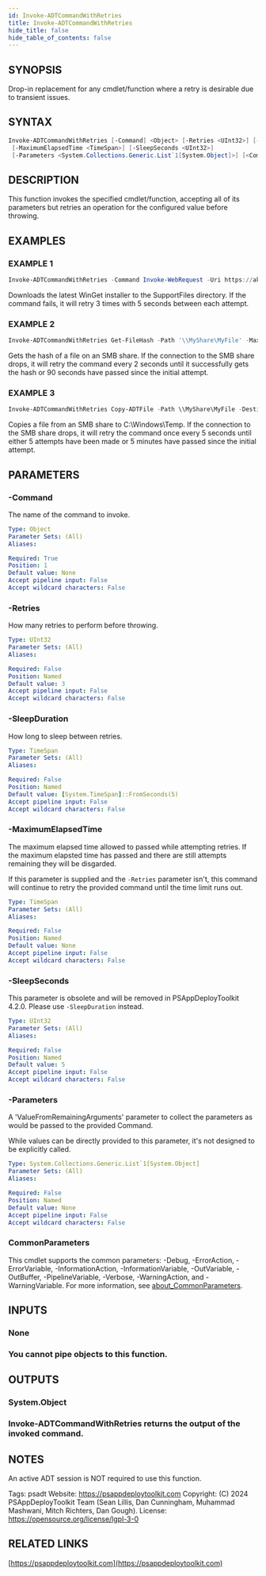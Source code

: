 ```yaml
---
id: Invoke-ADTCommandWithRetries
title: Invoke-ADTCommandWithRetries
hide_title: false
hide_table_of_contents: false
---
```


## SYNOPSIS

Drop-in replacement for any cmdlet/function where a retry is desirable due to transient issues.

## SYNTAX

```powershell
Invoke-ADTCommandWithRetries [-Command] <Object> [-Retries <UInt32>] [-SleepDuration <TimeSpan>]
 [-MaximumElapsedTime <TimeSpan>] [-SleepSeconds <UInt32>]
 [-Parameters <System.Collections.Generic.List`1[System.Object]>] [<CommonParameters>]
```

## DESCRIPTION

This function invokes the specified cmdlet/function, accepting all of its parameters but retries an operation for the configured value before throwing.

## EXAMPLES

### EXAMPLE 1

```powershell
Invoke-ADTCommandWithRetries -Command Invoke-WebRequest -Uri https://aka.ms/getwinget -OutFile "$($adtSession.DirSupportFiles)\Microsoft.DesktopAppInstaller_8wekyb3d8bbwe.msixbundle"
```

Downloads the latest WinGet installer to the SupportFiles directory.
If the command fails, it will retry 3 times with 5 seconds between each attempt.

### EXAMPLE 2

```powershell
Invoke-ADTCommandWithRetries Get-FileHash -Path '\\MyShare\MyFile' -MaximumElapsedTime (New-TimeSpan -Seconds 90) -SleepDuration (New-TimeSpan -Seconds 1)
```

Gets the hash of a file on an SMB share.
If the connection to the SMB share drops, it will retry the command every 2 seconds until it successfully gets the hash or 90 seconds have passed since the initial attempt.

### EXAMPLE 3

```powershell
Invoke-ADTCommandWithRetries Copy-ADTFile -Path \\MyShare\MyFile -Destination C:\Windows\Temp -Retries 5 -MaximumElapsedTime (New-TimeSpan -Minutes 5)
```

Copies a file from an SMB share to C:\Windows\Temp.
If the connection to the SMB share drops, it will retry the command once every 5 seconds until either 5 attempts have been made or 5 minutes have passed since the initial attempt.

## PARAMETERS

### -Command

The name of the command to invoke.

```yaml
Type: Object
Parameter Sets: (All)
Aliases:

Required: True
Position: 1
Default value: None
Accept pipeline input: False
Accept wildcard characters: False
```

### -Retries

How many retries to perform before throwing.

```yaml
Type: UInt32
Parameter Sets: (All)
Aliases:

Required: False
Position: Named
Default value: 3
Accept pipeline input: False
Accept wildcard characters: False
```

### -SleepDuration

How long to sleep between retries.

```yaml
Type: TimeSpan
Parameter Sets: (All)
Aliases:

Required: False
Position: Named
Default value: [System.TimeSpan]::FromSeconds(5)
Accept pipeline input: False
Accept wildcard characters: False
```

### -MaximumElapsedTime

The maximum elapsed time allowed to passed while attempting retries.
If the maximum elapsted time has passed and there are still attempts remaining they will be disgarded.

If this parameter is supplied and the `-Retries` parameter isn't, this command will continue to retry the provided command until the time limit runs out.

```yaml
Type: TimeSpan
Parameter Sets: (All)
Aliases:

Required: False
Position: Named
Default value: None
Accept pipeline input: False
Accept wildcard characters: False
```

### -SleepSeconds

This parameter is obsolete and will be removed in PSAppDeployToolkit 4.2.0.
Please use `-SleepDuration` instead.

```yaml
Type: UInt32
Parameter Sets: (All)
Aliases:

Required: False
Position: Named
Default value: 5
Accept pipeline input: False
Accept wildcard characters: False
```

### -Parameters

A 'ValueFromRemainingArguments' parameter to collect the parameters as would be passed to the provided Command.

While values can be directly provided to this parameter, it's not designed to be explicitly called.

```yaml
Type: System.Collections.Generic.List`1[System.Object]
Parameter Sets: (All)
Aliases:

Required: False
Position: Named
Default value: None
Accept pipeline input: False
Accept wildcard characters: False
```

### CommonParameters

This cmdlet supports the common parameters: -Debug, -ErrorAction, -ErrorVariable, -InformationAction, -InformationVariable, -OutVariable, -OutBuffer, -PipelineVariable, -Verbose, -WarningAction, and -WarningVariable. For more information, see [about_CommonParameters](http://go.microsoft.com/fwlink/?LinkID=113216).

## INPUTS

### None

### You cannot pipe objects to this function.
## OUTPUTS

### System.Object

### Invoke-ADTCommandWithRetries returns the output of the invoked command.
## NOTES
An active ADT session is NOT required to use this function.

Tags: psadt
Website: https://psappdeploytoolkit.com
Copyright: (C) 2024 PSAppDeployToolkit Team (Sean Lillis, Dan Cunningham, Muhammad Mashwani, Mitch Richters, Dan Gough).
License: https://opensource.org/license/lgpl-3-0

## RELATED LINKS

[https://psappdeploytoolkit.com](https://psappdeploytoolkit.com)
